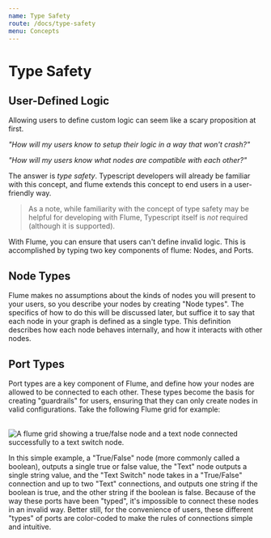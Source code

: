 ```yaml
---
name: Type Safety
route: /docs/type-safety
menu: Concepts
---
```



# Type Safety

## User-Defined Logic

Allowing users to define custom logic can seem like a scary proposition at first.

_"How will my users know to setup their logic in a way that won't crash?"_

_"How will my users know what nodes are compatible with each other?"_

The answer is *type safety*. Typescript developers will already be familiar with this concept, and flume extends this concept to end users in a user-friendly way.

> As a note, while familiarity with the concept of type safety may be helpful for developing with Flume, Typescript itself is *not* required (although it is supported).

With Flume, you can ensure that users can't define invalid logic. This is accomplished by typing two key components of flume: Nodes, and Ports.

## Node Types

Flume makes no assumptions about the kinds of nodes you will present to your users, so you describe your nodes by creating "Node types". The specifics of how to do this will be discussed later, but suffice it to say that each node in your graph is defined as a single type. This definition describes how each node behaves internally, and how it interacts with other nodes.

## Port Types

Port types are a key component of Flume, and define how your nodes are allowed to be connected to each other. These types become the basis for creating "guardrails" for users, ensuring that they can only create nodes in valid configurations. Take the following Flume grid for example:

<br/>
<FlexRow center>
  <img src="/public/img/valid_port_types.png" alt="A flume grid showing a true/false node and a text node connected successfully to a text switch node." style={{maxWidth: 800}} />
</FlexRow>
<br/>

In this simple example, a "True/False" node (more commonly called a boolean), outputs a single true or false value, the "Text" node outputs a single string value, and the "Text Switch" node takes in a "True/False" connection and up to two "Text" connections, and outputs one string if the boolean is true, and the other string if the boolean is false. Because of the way these ports have been "typed", it's impossible to connect these nodes in an invalid way. Better still, for the convenience of users, these different "types" of ports are color-coded to make the rules of connections simple and intuitive.
